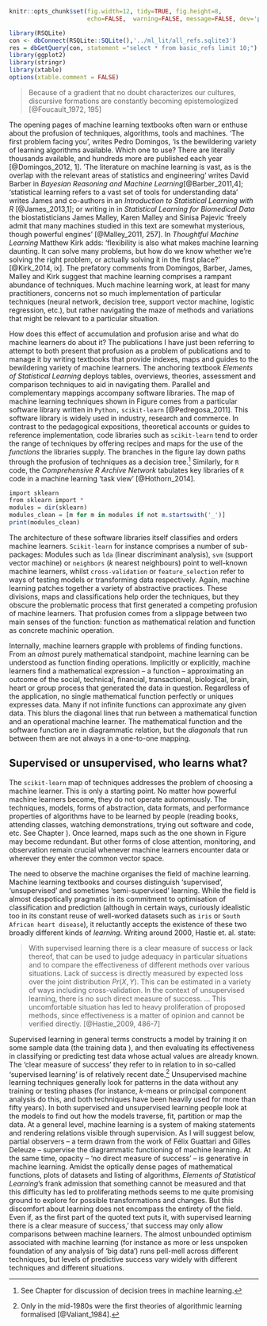 \chapter{Machines finding functions}
\label{ch:function}


```r
knitr::opts_chunk$set(fig.width=12, tidy=TRUE, fig.height=8, 
                      echo=FALSE,  warning=FALSE, message=FALSE, dev='pdf')

library(RSQLite)
con <- dbConnect(RSQLite::SQLite(),'../ml_lit/all_refs.sqlite3')
res = dbGetQuery(con, statement ="select * from basic_refs limit 10;")
library(ggplot2)
library(stringr)
library(xtable)
options(xtable.comment = FALSE)
```

> Because of a gradient that no doubt characterizes our cultures, discursive formations are constantly becoming epistemologized [@Foucault_1972, 195]

The opening pages of machine learning textbooks often warn or enthuse about the profusion of techniques, algorithms, tools and machines. \index{machine learners!variety of|(} 'The first problem facing you', writes Pedro Domingos, 'is the bewildering variety of learning algorithms available. Which one to use? There are literally thousands available, and hundreds more are published each year [@Domingos_2012, 1]. \index{Domingos, Pedro} 'The literature on machine learning is vast, as is the overlap with the relevant areas of statistics and engineering' writes David Barber in _Bayesian Reasoning and Machine Learning_[@Barber_2011,4]; 'statistical learning refers to a vast set of tools for understanding data' writes James and co-authors in an _Introduction to Statistical Learning with R_ [@James_2013,1]; or writing in in *Statistical Learning for Biomedical Data* the biostatisticians James Malley, Karen Malley and Sinisa Pajevic 'freely admit that many machines studied in this text are somewhat mysterious, though powerful engines'  [@Malley_2011,  257]. In _Thoughtful Machine Learning_ Matthew Kirk adds: 'flexibility is also what makes machine learning daunting. It can solve many problems, but how do we know whether we’re solving the right problem, or actually solving it in the first place?' [@Kirk_2014, ix]. \index{Kirk, Matthew}  The prefatory comments from Domingos, Barber, James, Malley and Kirk suggest  that machine learning comprises a rampant abundance of techniques. Much machine learning work, at least for many practitioners, concerns not so much implementation of particular techniques (neural network, decision tree, support vector machine, logistic regression, etc.), but rather navigating the maze of methods and variations that might be relevant to a particular situation. 

\begin{figure}
  \centering
      \includegraphics[width=0.95\textwidth]{figure/ml_map_scikit.pdf}
        \caption{`scikit-learn` map of machine learning techniques [TBA: ref to diagram]}
  \label{fig:mapping_functions}
\end{figure}

How does this effect of accumulation and profusion arise and what do machine learners do about it? The publications I have just been referring to attempt to both present that profusion as a problem of publications and to manage it by writing textbooks that provide indexes, maps and guides to the bewildering variety of machine learners. The anchoring textbook _Elements of Statistical Learning_ deploys tables, overviews, theories, assessment and comparison techniques to aid in navigating them. Parallel and complementary mappings accompany software libraries. The map of machine learning techniques shown in Figure \ref{fig:mapping_functions} comes from a particular software library written in `Python,` `scikit-learn` [@Pedregosa_2011].  \index{Python!scikit-learn library} This software library is widely used in industry, research and commerce. In contrast to the pedagogical expositions, theoretical accounts or guides to reference implementation, code libraries such as  `scikit-learn` tend to order the range of techniques by offering recipes and maps for the use of the *functions* the libraries supply. \index{function!code|(} The branches in the figure lay down paths through the profusion of techniques as a decision tree.[^3.01] Similarly, for `R` code, the *Comprehensive R Archive Network* tabulates key libraries of `R` code in  a  machine learning 'task view' [@Hothorn_2014].  
\index{machine learners!variety of|)}



```r
import sklearn
from sklearn import *
modules = dir(sklearn)
modules_clean = [m for m in modules if not m.startswith('_')]
print(modules_clean)
```

The architecture of these software libraries itself classifies and orders machine learners.  `Scikit-learn` for instance comprises a number of sub-packages:
Modules such as `lda` (linear discriminant analysis), `svm` (support vector machine) or `neighbors` (_k_ nearest neighbours) point to well-known machine learners, whilst `cross-validation` or `feature_selection` refer to ways of testing models or transforming data respectively. Again, machine learning patches together a variety of abstractive practices. \index{abstraction!levels of} These divisions, maps and classifications help order the techniques, but they obscure the problematic process that first generated a competing profusion of machine learners. That profusion comes from a slippage between two main senses of the function: function as mathematical relation and function as concrete machinic operation.  \index{function!code|)}

Internally, machine learners grapple with problems of finding functions. \index{function!mathematical} From an _almost_ purely mathematical standpoint, machine learning can be understood as function finding operations. Implicitly or explicitly, machine learners find a mathematical expression -- a function -- approximating an outcome of the social, technical, financial, transactional, biological, brain, heart or group process that generated the data in question. Regardless of the application, no single mathematical function perfectly or uniques expresses data. Many if not infinite functions can approximate any given data. This blurs the diagonal lines that run between a mathematical function and an operational machine learner. The mathematical function and the software function are in diagrammatic relation, but the _diagonals_ that run between them are not always in a one-to-one mapping. \index{diagrammatic!diagonal}

## Supervised or unsupervised, who learns what?

The `scikit-learn` map of techniques addresses the problem of choosing a machine learner. This is only a starting point. No matter how powerful machine learners become,  they do not operate autonomously.  The techniques, models, forms of abstraction, data formats, and performance properties of algorithms have to be learned by people (reading books, attending classes, watching demonstrations, trying out software and code, etc. See Chapter \ref{ch:subjects}). Once learned, maps such as the one shown in Figure \ref{fig:mapping_functions} may become redundant. But other forms of close attention, monitoring, and observation remain crucial whenever  machine learners encounter data or wherever they enter the common vector space. 

The need to observe the machine organises the field of machine learning. Machine learning textbooks and courses distinguish 'supervised', 'unsupervised' and sometimes 'semi-supervised' learning. While the field is almost despotically pragmatic in its commitment to optimisation of  classification and prediction (although in certain ways, curiously idealistic too in its constant reuse of well-worked datasets such as `iris` or `South African heart disease`), it reluctantly accepts the existence of these two broadly different kinds of _learning_. Writing around 2000, Hastie et. al. state: 

> With supervised learning there is a clear measure of success or lack thereof, that can be used to judge adequacy in particular situations and to compare the effectiveness of different methods over various situations. Lack of success is directly measured by expected loss over the  joint distribution $Pr(X,Y)$. This can be estimated in a variety of ways including cross-validation. In the context of unsupervised learning, there is no such direct measure of success. ... This uncomfortable situation has led to heavy proliferation of proposed methods, since effectiveness is a matter of opinion and cannot be verified directly.  [@Hastie_2009, 486-7]

Supervised learning in general terms constructs a model by training it on some sample data (the training data \index{data!training} ), and then evaluating its effectiveness in classifying or predicting  test data \index{data!test} whose actual values are already known. The 'clear measure of success' they refer to in relation to in so-called 'supervised learning' is of relatively recent date.[^3.02]  Unsupervised machine learning techniques generally look for patterns in the data without any training or testing phases (for instance, _k_-means or principal component analysis do this, and both techniques have been heavily used for more than fifty years). In both supervised and unsupervised learning people look at the models to find out how the models traverse, fit, partition or map the data. At a general level, machine learning is a system of making statements and rendering relations visible through supervision. As I will suggest below, partial observers -- a term drawn from the work of Félix Guattari and Gilles Deleuze -- supervise the diagrammatic functioning of machine learning.   At the same time, opacity -- 'no direct measure of success' -- is generative in machine learning. \index{partial observer|see{function!partial observer}} Amidst the optically dense pages of mathematical functions, plots of datasets and listing of algorithms, _Elements of Statistical Learning_'s frank admission that something cannot be measured and that this difficulty has led to proliferating methods seems to me quite promising ground to explore for possible transformations and changes. But  this discomfort about learning does not encompass the entirety of the field. Even if, as the first part of the quoted text puts it, with supervised learning there is a clear measure of success,' that success may only allow comparisons between machine learners. The almost unbounded optimism associated with machine learning (for instance as more or less unspoken foundation of  any analysis of 'big data')  runs pell-mell across different techniques, but levels of predictive success vary widely with different techniques and different situations. 


[^3.01]: See Chapter \ref{ch:pattern} for discussion of decision trees in machine learning.

[^3.02]:  Only in the mid-1980s were the first theories of algorithmic learning formalised [@Valiant_1984].
